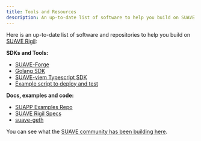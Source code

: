 ```yaml
---
title: Tools and Resources
description: An up-to-date list of software to help you build on SUAVE
---
```


Here is an up-to-date list of software and repositories to help you build on [SUAVE Rigil](/technical/specs/rigil):

**SDKs and Tools:**

- [SUAVE-Forge](/resources/forge)
- [Golang SDK](/resources/golang-sdk)
- [SUAVE-viem Typescript SDK](/resources/typescript-sdk)
- [Example script to deploy and test](/tutorials/send-transactions)

**Docs, examples and code:**

- [SUAPP Examples Repo](https://github.com/flashbots/suapp-examples)
- [SUAVE Rigil Specs](/technical/specs/rigil)
- [suave-geth](https://github.com/flashbots/suave-geth)

You can see what the [SUAVE community has been building here](/community).